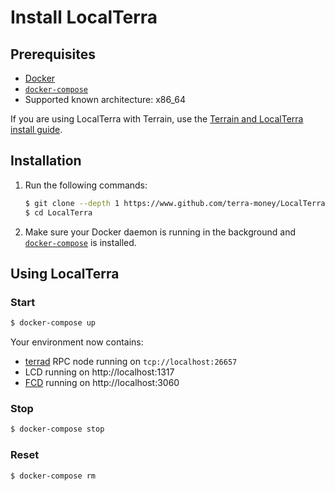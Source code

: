 
# Install LocalTerra

## Prerequisites

- [Docker](https://www.docker.com/)
- [`docker-compose`](https://github.com/docker/compose)
- Supported known architecture: x86_64

<Admonition type="tip" title="Terrain and LocalTerra">

If you are using LocalTerra with Terrain, use the [Terrain and LocalTerra install guide](../terrain/using-terrain-localterra.mdx).

</Admonition>


## Installation

1. Run the following commands:

   ```sh
   $ git clone --depth 1 https://www.github.com/terra-money/LocalTerra
   $ cd LocalTerra
   ```

2. Make sure your Docker daemon is running in the background and [`docker-compose`](https://github.com/docker/compose) is installed.

## Using LocalTerra

### Start

```sh
$ docker-compose up
```

Your environment now contains:

- [terrad](http://github.com/terra-money/core) RPC node running on `tcp://localhost:26657`
- LCD running on http://localhost:1317
- [FCD](http://www.github.com/terra-money/fcd) running on http://localhost:3060

### Stop

```sh
$ docker-compose stop
```

### Reset

```sh
$ docker-compose rm
```
